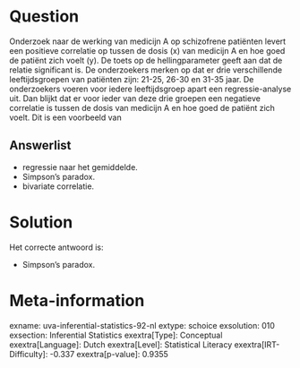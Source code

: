 Question
========

Onderzoek naar de werking van medicijn A op schizofrene patiënten levert
een positieve correlatie op tussen de dosis (x) van medicijn A en hoe
goed de patiënt zich voelt (y). De toets op de hellingparameter geeft
aan dat de relatie significant is. De onderzoekers merken op dat er drie
verschillende leeftijdsgroepen van patiënten zijn: 21-25, 26-30 en 31-35
jaar. De onderzoekers voeren voor iedere leeftijdsgroep apart een
regressie-analyse uit. Dan blijkt dat er voor ieder van deze drie
groepen een negatieve correlatie is tussen de dosis van medicijn A en
hoe goed de patiënt zich voelt. Dit is een voorbeeld van

Answerlist
----------

* regressie naar het gemiddelde.
* Simpson's paradox.
* bivariate correlatie.

Solution
========

Het correcte antwoord is: 

* Simpson's paradox.

Meta-information
================
exname: uva-inferential-statistics-92-nl
extype: schoice
exsolution: 010
exsection: Inferential Statistics
exextra[Type]: Conceptual
exextra[Language]: Dutch
exextra[Level]: Statistical Literacy
exextra[IRT-Difficulty]: -0.337
exextra[p-value]: 0.9355
